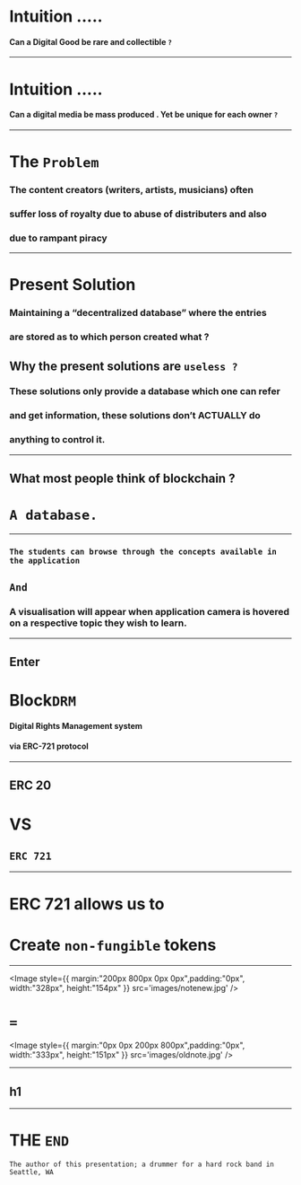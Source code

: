 


<Head>
  <title>DRM</title>
</Head>

# Intuition .....


<div>
  <Appear>
    
   <p></p>
    
  </Appear>
</div>

 #### Can a Digital Good be rare and collectible `?`

---

# Intuition .....

#### Can a digital media be mass produced . Yet be unique for each owner `?` 

---
# The `Problem`


### The content creators (writers, artists, musicians) often
### suffer loss of royalty due to abuse of distributers and also
### due to rampant piracy 


---


# Present Solution

### Maintaining a “decentralized database” where the entries
### are stored as to which person created what ?

## Why the present solutions are `useless ?`

### These solutions only provide a database which one can refer
### and get information, these solutions don’t ACTUALLY do 
### anything to control it.



---
## What most people think of blockchain ?

#

# `A database.`  

---

<div style={{ color: 'cornflowerblue' }}>
  
  <h3>
    
    The students can browse through the concepts available in the application

  </h3>

</div>


## `And`

### A visualisation will appear when application camera is hovered on a respective topic they wish to learn. 




---

## Enter 

# Block`DRM`

#### Digital Rights Management system
#### via ERC-721 protocol


---

## ERC 20

<div style={{ color: 'cornflowerblue' }}>

  <h1>VS</h1>

</div>

## `ERC 721`

---

# ERC 721 allows us to
# Create `non-fungible` tokens
---

<Image style={{ margin:"200px 800px 0px 0px",padding:"0px", width:"328px", height:"154px" }}  src='images/notenew.jpg' />

# `=`

<Image style={{ margin:"0px 0px 200px 800px",padding:"0px", width:"333px", height:"151px" }}  src='images/oldnote.jpg' />



---
## h1
---


# THE `END`
  

```notes
The author of this presentation; a drummer for a hard rock band in Seattle, WA
```
